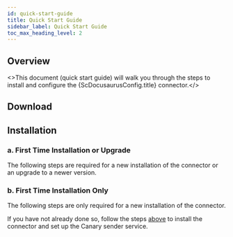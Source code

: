 ```yaml
---
id: quick-start-guide
title: Quick Start Guide
sidebar_label: Quick Start Guide
toc_max_heading_level: 2
---
```



## Overview

<>This document (quick start guide) will walk you through the steps to install and configure the
{ScDocusaurusConfig.title} connector.</>

## Download

<DownloadPartial />

## Installation

### a. First Time Installation or Upgrade

The following steps are required for a new installation of the connector or an upgrade to a newer version.

<InstallationOrUpgradePartial />

### b. First Time Installation Only

The following steps are only required for a new installation of the connector.

If you have not already done so, follow the steps [above](#a-first-time-installation-or-upgrade) to
install the connector and set up the Canary sender service.

<ConfigurationPartial />